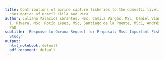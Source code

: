 ```yaml
---
title: Contributions of marine capture fisheries to the domestic livelihoods and seafood
  consumption of Brazil Chile and Peru
author: Juliano Palacios Abrantes, MSc, Camila Vargas, MSc, Daniel Viana, PhD, Maria
  I. Rivera, MSc, Rocío López, MSc, Santiago de la Puente, MSc1, Andrés M. Cisneros-Montemayor,
  PhD
subtitle: 'Response to Oceana Request for Proposal: Most Important Fisheries for People
  Study'
output:
  html_notebook: default
  pdf_document: default
---
```


